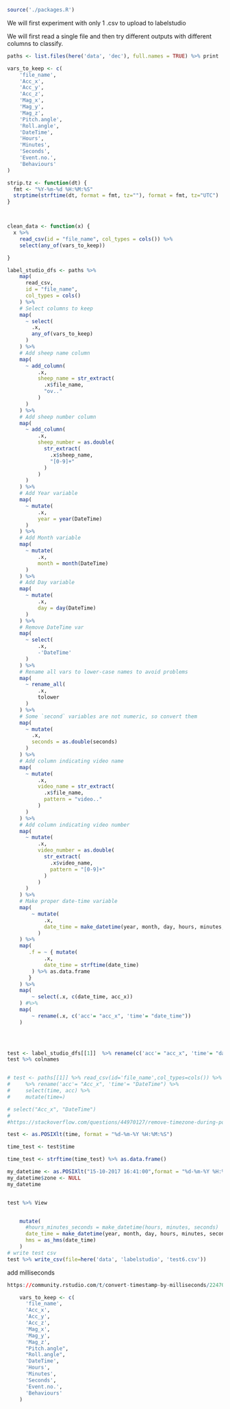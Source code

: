 ```r
source('./packages.R')
```


We will first experiment with only 1 .csv to upload to labelstudio

We will first read a single file and then try different outputs with different columns to classify. 
```r
paths <- list.files(here('data', 'dec'), full.names = TRUE) %>% print

vars_to_keep <- c(
    'file_name',
    'Acc_x',
    'Acc_y',
    'Acc_z', 
    'Mag_x',
    'Mag_y',
    'Mag_z',
    'Pitch.angle', 
    'Roll.angle', 
    'DateTime', 
    'Hours',
    'Minutes',
    'Seconds',
    'Event.no.',
    'Behaviours'
)

strip.tz <- function(dt) {
  fmt <- "%Y-%m-%d %H:%M:%S"
  strptime(strftime(dt, format = fmt, tz=""), format = fmt, tz="UTC")
}



clean_data <- function(x) {
  x %>% 
    read_csv(id = "file_name", col_types = cols()) %>% 
    select(any_of(vars_to_keep)) 

}

label_studio_dfs <- paths %>% 
    map(
      read_csv, 
      id = "file_name",
      col_types = cols()
    ) %>%
    # Select columns to keep
    map(
      ~ select(
        .x,
        any_of(vars_to_keep)
      )
    ) %>% 
    # Add sheep name column
    map(
      ~ add_column(
          .x, 
          sheep_name = str_extract(
            .x$file_name,
            "ov.."
          )
      )
    ) %>% 
    # Add sheep number column 
    map(
      ~ add_column(
          .x, 
          sheep_number = as.double(
            str_extract(
              .x$sheep_name,
              "[0-9]+"
            )
          )
      )
    ) %>% 
    # Add Year variable
    map(
      ~ mutate(
          .x, 
          year = year(DateTime)
      )
    ) %>% 
    # Add Month variable
    map(
      ~ mutate(
          .x, 
          month = month(DateTime)
      )
    ) %>% 
    # Add Day variable
    map(
      ~ mutate(
          .x, 
          day = day(DateTime)
      )
    ) %>%
    # Remove DateTime var
    map(
      ~ select(
          .x,
          -'DateTime'
      )
    ) %>% 
    # Rename all vars to lower-case names to avoid problems
    map(
      ~ rename_all(
          .x, 
          tolower
      )
    ) %>% 
    # Some `second` variables are not numeric, so convert them 
    map(
      ~ mutate(
        .x, 
        seconds = as.double(seconds)
      )
    ) %>% 
    # Add column indicating video name
    map(
      ~ mutate(
          .x,
          video_name = str_extract(
            .x$file_name, 
            pattern = "video.."
          )
      )
    ) %>% 
    # Add column indicating video number
    map(
      ~ mutate(
          .x, 
          video_number = as.double(
            str_extract(
              .x$video_name, 
              pattern = "[0-9]+"
            ) 
          )  
      )
    ) %>% 
    # Make proper date-time variable
    map(
        ~ mutate(
            .x,
            date_time = make_datetime(year, month, day, hours, minutes, seconds),
          )
    ) %>% 
    map(
       .f = ~ { mutate(
            .x, 
            date_time = strftime(date_time)
        ) %>% as.data.frame
       }
    ) %>% 
    map(
        ~ select(.x, c(date_time, acc_x))
    ) #%>% 
    map(
        ~ rename(.x, c('acc'= "acc_x", 'time'= "date_time"))
    )  



 
test <- label_studio_dfs[[1]]  %>% rename(c('acc'= "acc_x", 'time'= "date_time")) %>% as.data.frame
test %>% colnames


# test <- paths[[1]] %>% read_csv(id='file_name',col_types=cols()) %>% 
#     %>% rename('acc'= "Acc_x", 'time'= "DateTime") %>% 
#     select(time, acc) %>% 
#     mutate(time=)

# select("Acc_x", "DateTime")
# 
#https://stackoverflow.com/questions/44970127/remove-timezone-during-posixlt-conversion-in-r

test <- as.POSIXlt(time, format = "%d-%m-%Y %H:%M:%S")

time_test <- test$time

time_test <- strftime(time_test) %>% as.data.frame()

my_datetime <- as.POSIXlt("15-10-2017 16:41:00",format = "%d-%m-%Y %H:%M:%S")
my_datetime$zone <- NULL
my_datetime


test %>% View 


    mutate(
      #hours_minutes_seconds = make_datetime(hours, minutes, seconds)
      date_time = make_datetime(year, month, day, hours, minutes, seconds),
      hms = as_hms(date_time)
    )
# write test csv
test %>% write_csv(file=here('data', 'labelstudio', 'test6.csv'))
```


add milliseconds
```r
https://community.rstudio.com/t/convert-timestamp-by-milliseconds/22470/2
```




```r
    vars_to_keep <- c(
      'file_name',
      'Acc_x',
      'Acc_y',
      'Acc_z', 
      'Mag_x',
      'Mag_y',
      'Mag_z',
      "Pitch.angle", 
      "Roll.angle", 
      'DateTime', 
      'Hours',
      'Minutes',
      'Seconds',
      'Event.no.',
      'Behaviours'
    )

```



```python

```